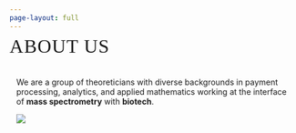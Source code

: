```yaml
---
page-layout: full
---
```

<div class="gradient-text">
<span style="font-size: 2.1rem; letter-spacing: 1.2px; line-height: 0.8; font-family:Economica; text-transform:uppercase;"> 
About Us
</span>
</div>

::::{.cmm-background}
::: {.content-container}
::: {.top-story }


::: grid
::: {.g-col-10 .g-col-lg-10 .top-story-text .sand-background style="padding: 12px;"}

We are a group of theoreticians with diverse backgrounds in payment processing, analytics, and applied mathematics working at the interface of **mass spectrometry** with **biotech**. 

![](/img/background-3.jpg)
:::

:::
 


:::
:::
::::
